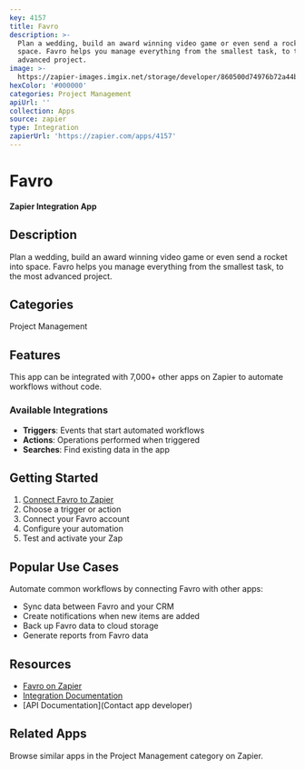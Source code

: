 ```yaml
---
key: 4157
title: Favro
description: >-
  Plan a wedding, build an award winning video game or even send a rocket into
  space. Favro helps you manage everything from the smallest task, to the most
  advanced project.
image: >-
  https://zapier-images.imgix.net/storage/developer/860500d74976b72a44b896e2d9c74785.png?auto=format%2Ccompress&ixlib=python-3.0.0&q=50
hexColor: '#000000'
categories: Project Management
apiUrl: ''
collection: Apps
source: zapier
type: Integration
zapierUrl: 'https://zapier.com/apps/4157'
---
```

# Favro

**Zapier Integration App**

## Description

Plan a wedding, build an award winning video game or even send a rocket into space. Favro helps you manage everything from the smallest task, to the most advanced project.

## Categories

Project Management

## Features

This app can be integrated with 7,000+ other apps on Zapier to automate workflows without code.

### Available Integrations

- **Triggers**: Events that start automated workflows
- **Actions**: Operations performed when triggered
- **Searches**: Find existing data in the app

## Getting Started

1. [Connect Favro to Zapier](https://zapier.com/apps/4157)
2. Choose a trigger or action
3. Connect your Favro account
4. Configure your automation
5. Test and activate your Zap

## Popular Use Cases

Automate common workflows by connecting Favro with other apps:

- Sync data between Favro and your CRM
- Create notifications when new items are added
- Back up Favro data to cloud storage
- Generate reports from Favro data

## Resources

- [Favro on Zapier](https://zapier.com/apps/4157)
- [Integration Documentation](https://zapier.com/apps/4157/integrations)
- [API Documentation](Contact app developer)

## Related Apps

Browse similar apps in the Project Management category on Zapier.
